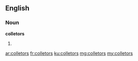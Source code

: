 ==English==

===Noun===
'''colletors'''

# {{plural of|colletor}}

[[ar:colletors]]
[[fr:colletors]]
[[ku:colletors]]
[[mg:colletors]]
[[my:colletors]]